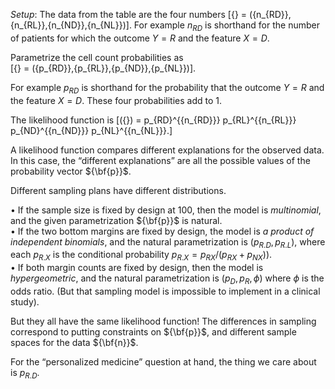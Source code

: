 *Setup*:  The data from the table are the four numbers \[{\bf{n}} = ({n_{RD}},{n_{RL}},{n_{ND}},{n_{NL}})\].
For example ${n_{RD}}$  is shorthand for the number of patients for which the outcome $Y=R$ and the feature $X=D$.

Parametrize the cell count probabilities as  
\[{\bf{p}} = ({p_{RD}},{p_{RL}},{p_{ND}},{p_{NL}})\].

For example ${p_{RD}}$  is shorthand for the probability that the outcome $Y=R$ and the feature $X=D$. These four probabilities add to 1.

The likelihood function is  \[\ell ({\bf{p}}) = p_{RD}^{{n_{RD}}} \cdot p_{RL}^{{n_{RL}}} \cdot p_{ND}^{{n_{ND}}} \cdot p_{NL}^{{n_{NL}}}.\]  

A likelihood function compares different explanations for the observed data. In this case, the "different explanations" are all the possible values of the probability vector ${\bf{p}}$.

Different sampling plans have different distributions.

•	If the sample size is fixed by design at 100, then the model is *multinomial*, and the given parametrization ${\bf{p}}$ is natural.  
•	If the two bottom margins are fixed by design, the model is *a product of independent binomials*, and the natural parametrization is  $({p_{R.D}},{p_{R.L}})$, where each ${p_{R.X}}$ is the conditional probability ${p_{R.X}} = {p_{RX}}/({p_{RX}}+{p_{NX}}))$.  
•	If both margin counts are fixed by design, then the model is *hypergeometric*, and the natural parametrization is $({p_D},{p_R},\phi )$ where $\phi$ is the odds ratio. (But that sampling model is impossible to implement in a clinical study).  

But they all have the same likelihood function! The differences in sampling correspond to putting constraints on ${\bf{p}}$, and  different sample spaces for the data ${\bf{n}}$.

For the "personalized medicine" question at hand, the thing we care about is ${p_{R.D}}$.   
